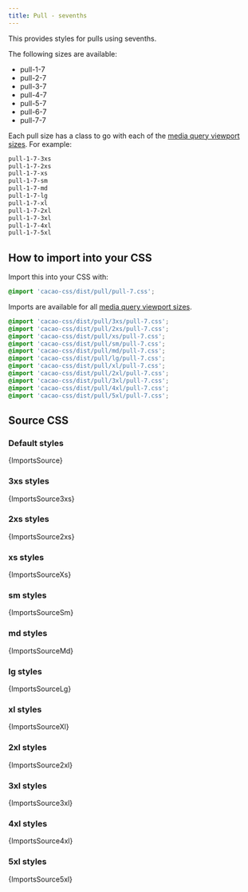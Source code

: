 ```yaml
---
title: Pull - sevenths
---
```


This provides styles for pulls using sevenths.

The following sizes are available:

- pull-1-7
- pull-2-7
- pull-3-7
- pull-4-7
- pull-5-7
- pull-6-7
- pull-7-7

Each pull size has a class to go with each of the [media query viewport sizes](/styles/media#viewport-media-queries). For example:

```css
pull-1-7-3xs
pull-1-7-2xs
pull-1-7-xs
pull-1-7-sm
pull-1-7-md
pull-1-7-lg
pull-1-7-xl
pull-1-7-2xl
pull-1-7-3xl
pull-1-7-4xl
pull-1-7-5xl
```

## How to import into your CSS

Import this into your CSS with:

```css
@import 'cacao-css/dist/pull/pull-7.css';
```

Imports are available for all [media query viewport sizes](/styles/media#viewport-media-queries).

```css
@import 'cacao-css/dist/pull/3xs/pull-7.css';
@import 'cacao-css/dist/pull/2xs/pull-7.css';
@import 'cacao-css/dist/pull/xs/pull-7.css';
@import 'cacao-css/dist/pull/sm/pull-7.css';
@import 'cacao-css/dist/pull/md/pull-7.css';
@import 'cacao-css/dist/pull/lg/pull-7.css';
@import 'cacao-css/dist/pull/xl/pull-7.css';
@import 'cacao-css/dist/pull/2xl/pull-7.css';
@import 'cacao-css/dist/pull/3xl/pull-7.css';
@import 'cacao-css/dist/pull/4xl/pull-7.css';
@import 'cacao-css/dist/pull/5xl/pull-7.css';
```

## Source CSS

<!-- markdownlint-disable -->

### Default styles

<CodeBlock language="css" title="pull/pull-7.css">{ImportsSource}</CodeBlock>

### 3xs styles

<CodeBlock language="css" title="pull/3xs/pull-7.css">{ImportsSource3xs}</CodeBlock>

### 2xs styles

<CodeBlock language="css" title="pull/2xs/pull-7.css">{ImportsSource2xs}</CodeBlock>

### xs styles

<CodeBlock language="css" title="pull/xs/pull-7.css">{ImportsSourceXs}</CodeBlock>

### sm styles

<CodeBlock language="css" title="pull/sm/pull-7.css">{ImportsSourceSm}</CodeBlock>

### md styles

<CodeBlock language="css" title="pull/md/pull-7.css">{ImportsSourceMd}</CodeBlock>

### lg styles

<CodeBlock language="css" title="pull/lg/pull-7.css">{ImportsSourceLg}</CodeBlock>

### xl styles

<CodeBlock language="css" title="pull/xl/pull-7.css">{ImportsSourceXl}</CodeBlock>

### 2xl styles

<CodeBlock language="css" title="pull/2xl/pull-7.css">{ImportsSource2xl}</CodeBlock>

### 3xl styles

<CodeBlock language="css" title="pull/3xl/pull-7.css">{ImportsSource3xl}</CodeBlock>

### 4xl styles

<CodeBlock language="css" title="pull/4xl/pull-7.css">{ImportsSource4xl}</CodeBlock>

### 5xl styles

<CodeBlock language="css" title="pull/5xl/pull-7.css">{ImportsSource5xl}</CodeBlock>
